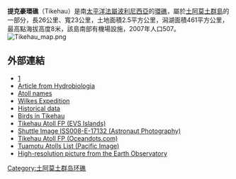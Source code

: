 '''提克豪環礁'''（Tikehau）是南[[太平洋|太平洋]][[法屬波利尼西亞|法屬波利尼西亞]]的[[環礁|環礁]]，屬於[[土阿莫土群島|土阿莫土群島]]的一部分，長26公里、寬23公里，土地面積2.5平方公里，潟湖面積461平方公里，最高點海拔高度8米，該島南部有機場設施，2007年人口507。
[[File:Tikehau_map.png|thumb]]

==外部連結==
* [https://archive.is/20130131052432/http://www.pearlresorts.com/tikehau/main.php]
* [http://www.springerlink.com/index/J5718244L50V37U0.pdf Article from Hydrobiologia]{{Dead link|date=2020年2月 |bot=InternetArchiveBot |fix-attempted=yes }}
* [http://www.jps.auckland.ac.nz/document/Volume_8_1899/Volume_8,_No._4,_December_1899/Names_of_the_Paumotu_Islands,_by_J.L._Young,_p_264-268?action=null Atoll names] {{Wayback|url=http://www.jps.auckland.ac.nz/document/Volume_8_1899/Volume_8,_No._4,_December_1899/Names_of_the_Paumotu_Islands,_by_J.L._Young,_p_264-268?action=null |date=20120210193443 }}
* [https://web.archive.org/web/20090416150900/http://www.catholiquenapuka.pf/Page/Histoire/charleswilkes.html Wilkes Expedition]
* [https://archive.is/20130131052432/http://www.pearlresorts.com/tikehau/main.php Historical data]
* [https://archive.is/20130107113541/http://www.com.univ-mrs.fr/IRD/atollpol/commatoll/ukoismer.htm Birds in Tikehau]
* [http://www.evs-islands.com/2008/08/tikehau-atoll-fp-my-midnight-mapping.html Tikehau Atoll FP (EVS Islands)] {{Wayback|url=http://www.evs-islands.com/2008/08/tikehau-atoll-fp-my-midnight-mapping.html |date=20201129075926 }}
* [http://eol.jsc.nasa.gov/scripts/sseop/photo.pl?mission=ISS008&roll=E&frame=17132&QueryResultsFile=122787756640322.tsv Shuttle Image ISS008-E-17132 (Astronaut Photography)] {{Wayback|url=http://eol.jsc.nasa.gov/scripts/sseop/photo.pl?mission=ISS008&roll=E&frame=17132&QueryResultsFile=122787756640322.tsv |date=20191113003812 }}
* [http://www.oceandots.com/pacific/tuamotu/tikehau.php Tikehau Atoll FP (Oceandots.com)] {{Wayback|url=http://www.oceandots.com/pacific/tuamotu/tikehau.php |date=20101223043232 }}
* [https://web.archive.org/web/20070228115907/http://www.pacific-image.pf/pages/boutic/dboutic_cdrom_sp132.html Tuamotu Atolls List (Pacific Image)]
* [http://earthobservatory.nasa.gov/IOTD/view.php?id=39329 High-resolution picture from the Earth Observatory] {{Wayback|url=http://earthobservatory.nasa.gov/IOTD/view.php?id=39329 |date=20151018224126 }}

{{coord|15|07|S|148|13|W|display=title}}

{{FrenchPolynesia-geo-stub}}
[[Category:土阿莫土群岛环礁|Category:土阿莫土群岛环礁]]